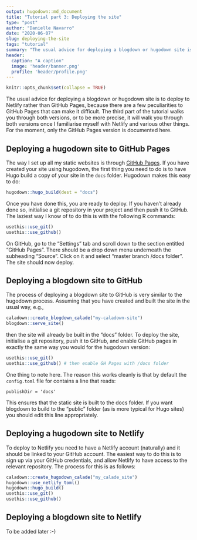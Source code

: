 ```yaml
---
output: hugodown::md_document
title: "Tutorial part 3: Deploying the site"
type: "post"
author: "Danielle Navarro"
date: "2020-06-07"
slug: deploying-the-site
tags: "tutorial"
summary: "The usual advice for deploying a blogdown or hugodown site is to deploy to Netlify rather than GitHub Pages, because there are a few peculiarities to GitHub Pages that can make it difficult. The third part of the tutorial walks you through both versions."
header:
  caption: "A caption"
  image: 'header/banner.png'
  profile: 'header/profile.png'
---
```


```r
knitr::opts_chunk$set(collapse = TRUE)
```


The usual advice for deploying a blogdown or hugodown site is to deploy to Netlify rather than GitHub Pages, because there are a few peculiarities to GitHub Pages that can make it difficult. The third part of the tutorial walks you through both versions, or to be more precise, it will walk you through both versions once I familiarise myself with Netlify and various other things. For the moment, only the GitHub Pages version is documented here.

## Deploying a hugodown site to GitHub Pages

The way I set up all my static websites is through [GitHub Pages](https://pages.github.com/). If you have created your site using hugodown, the first thing you need to do is to have Hugo build a copy of your site in the `docs` folder. Hugodown makes this easy to do:

```r
hugodown::hugo_build(dest = "docs")
```

Once you have done this, you are ready to deploy. If you haven't already done so, initialise a git repository in your project and then push it to GitHub. The laziest way I know of to do this is with the following R commands:
```r
usethis::use_git()
usethis::use_github()
```
On GitHub, go to the "Settings" tab and scroll down to the section entitled "GitHub Pages". There should be a drop down menu underneath the subheading "Source". Click on it and select "master branch /docs folder". The site should now deploy. 

## Deploying a blogdown site to GitHub

The process of deploying a blogdown site to GitHub is very similar to the hugodown process. Assuming that you have created and built the site in the usual way, e.g.,

```r
caladown::create_blogdown_calade("my-caladown-site")
blogdown::serve_site()
```

then the site will already be built in the "docs" folder. To deploy the site, initialise a git repository, push it to GitHub, and enable GitHub pages in exactly the same way you would for the hugodown version:

```r
usethis::use_git()
usethis::use_github() # then enable GH Pages with /docs folder
```

One thing to note here. The reason this works cleanly is that by default the `config.toml` file for contains a line that reads:

```
publishDir = 'docs'
```

This ensures that the static site is built to the docs folder. If you want blogdown to build to the "public" folder (as is more typical for Hugo sites) you should edit this line appropriately.



## Deploying a hugodown site to Netlify

To deploy to Netlify you need to have a Netlify account (naturally) and it should be linked to your GitHub account. The easiest way to do this is to sign up via your GitHub credentials, and allow Netlify to have access to the relevant repository. The process for this is as follows:

```r
caladown::create_hugodown_calade("my_calade_site")
hugodown::use_netlify_toml()
hugodown::hugo_build()
usethis::use_git()
usethis::use_github()
```



## Deploying a blogdown site to Netlify

To be added later :-) 



